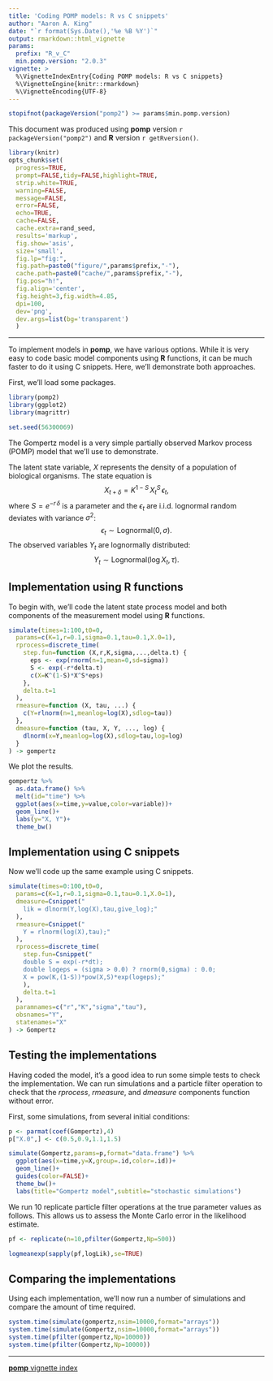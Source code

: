 ```yaml
---
title: 'Coding POMP models: R vs C snippets'
author: "Aaron A. King"
date: "`r format(Sys.Date(),'%e %B %Y')`"
output: rmarkdown::html_vignette
params:
  prefix: "R_v_C"
  min.pomp.version: "2.0.3"
vignette: >
  %\VignetteIndexEntry{Coding POMP models: R vs C snippets}
  %\VignetteEngine{knitr::rmarkdown}
  %\VignetteEncoding{UTF-8}
---
```


```r
stopifnot(packageVersion("pomp2") >= params$min.pomp.version)
```

This document was produced using **pomp** version `r packageVersion("pomp2")` and **R** version `r getRversion()`.

```r
library(knitr)
opts_chunk$set(
  progress=TRUE,
  prompt=FALSE,tidy=FALSE,highlight=TRUE,
  strip.white=TRUE,
  warning=FALSE,
  message=FALSE,
  error=FALSE,
  echo=TRUE,
  cache=FALSE,
  cache.extra=rand_seed,
  results='markup',
  fig.show='asis',
  size='small',
  fig.lp="fig:",
  fig.path=paste0("figure/",params$prefix,"-"),
  cache.path=paste0("cache/",params$prefix,"-"),
  fig.pos="h!",
  fig.align='center',
  fig.height=3,fig.width=4.85,
  dpi=100,
  dev='png',
  dev.args=list(bg='transparent')
  )
```

--------------------------------------------------------

To implement models in **pomp**, we have various options.
While it is very easy to code basic model components using **R** functions, it can be much faster to do it using C snippets.
Here, we'll demonstrate both approaches.

First, we'll load some packages.

```r
library(pomp2)
library(ggplot2)
library(magrittr)
```

```r
set.seed(56300069)
```

The Gompertz model is a very simple partially observed Markov process (POMP) model that we'll use to demonstrate.

The latent state variable, $X$ represents the density of a population of biological organisms.
The state equation is
$$X_{t+\delta} = K^{1-S}\,X_{t}^S\,\epsilon_{t},$$
where $S=e^{-r\,\delta}$ is a parameter and the $\epsilon_t$ are i.i.d. lognormal random deviates with variance $\sigma^2$:
$$\epsilon_t \sim \mathrm{Lognormal}(0,\sigma).$$
The observed variables $Y_t$ are lognormally distributed:
$$Y_t \sim\mathrm{Lognormal}(\log{X_t},\tau).$$

## Implementation using **R** functions

To begin with, we'll code the latent state process model and both components of the measurement model using **R** functions.

```r
simulate(times=1:100,t0=0,
  params=c(K=1,r=0.1,sigma=0.1,tau=0.1,X.0=1),
  rprocess=discrete_time(
    step.fun=function (X,r,K,sigma,...,delta.t) {
      eps <- exp(rnorm(n=1,mean=0,sd=sigma))
      S <- exp(-r*delta.t)
      c(X=K^(1-S)*X^S*eps)
    },
    delta.t=1 
  ),
  rmeasure=function (X, tau, ...) {
    c(Y=rlnorm(n=1,meanlog=log(X),sdlog=tau))
  },
  dmeasure=function (tau, X, Y, ..., log) {
    dlnorm(x=Y,meanlog=log(X),sdlog=tau,log=log)
  }
) -> gompertz
```

We plot the results.

```r
gompertz %>%
  as.data.frame() %>%
  melt(id="time") %>%
  ggplot(aes(x=time,y=value,color=variable))+
  geom_line()+
  labs(y="X, Y")+
  theme_bw()
```


## Implementation using C snippets

Now we'll code up the same example using C snippets.

```r
simulate(times=0:100,t0=0,
  params=c(K=1,r=0.1,sigma=0.1,tau=0.1,X.0=1),
  dmeasure=Csnippet("
    lik = dlnorm(Y,log(X),tau,give_log);"
  ),
  rmeasure=Csnippet("
    Y = rlnorm(log(X),tau);"
  ),
  rprocess=discrete_time(
    step.fun=Csnippet("
    double S = exp(-r*dt);
    double logeps = (sigma > 0.0) ? rnorm(0,sigma) : 0.0;
    X = pow(K,(1-S))*pow(X,S)*exp(logeps);"
    ),
    delta.t=1
  ),
  paramnames=c("r","K","sigma","tau"),
  obsnames="Y",
  statenames="X"
) -> Gompertz
```

## Testing the implementations

Having coded the model, it's a good idea to run some simple tests to check the implementation.
We can run simulations and a particle filter operation to check that the *rprocess*, *rmeasure*, and *dmeasure* components function without error.

First, some simulations, from several initial conditions:
```r
p <- parmat(coef(Gompertz),4)
p["X.0",] <- c(0.5,0.9,1.1,1.5)
```

```r
simulate(Gompertz,params=p,format="data.frame") %>%
  ggplot(aes(x=time,y=X,group=.id,color=.id))+
  geom_line()+
  guides(color=FALSE)+
  theme_bw()+
  labs(title="Gompertz model",subtitle="stochastic simulations")
```

We run 10 replicate particle filter operations at the true parameter values as follows.
This allows us to assess the Monte Carlo error in the likelihood estimate.

```r
pf <- replicate(n=10,pfilter(Gompertz,Np=500))

logmeanexp(sapply(pf,logLik),se=TRUE)
```

## Comparing the implementations

Using each implementation, we'll now run a number of simulations and compare the amount of time required.

```r
system.time(simulate(gompertz,nsim=10000,format="arrays"))
system.time(simulate(Gompertz,nsim=10000,format="arrays"))
system.time(pfilter(gompertz,Np=10000))
system.time(pfilter(Gompertz,Np=10000))
```

-----------------------------------

[**pomp** vignette index](./index.html)

